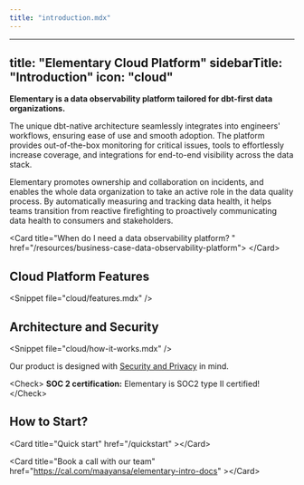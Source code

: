 ```yaml
---
title: "introduction.mdx"
---
```


---
title: "Elementary Cloud Platform"
sidebarTitle: "Introduction"
icon: "cloud"
---

**Elementary is a data observability platform tailored for dbt-first data organizations.**

The unique dbt-native architecture seamlessly integrates into engineers' workflows, ensuring ease of use and smooth adoption. 
The platform provides out-of-the-box monitoring for critical issues, tools to effortlessly increase coverage, and integrations for end-to-end visibility across the data stack.

Elementary promotes ownership and collaboration on incidents, and enables the whole data organization to take an active role in the data quality process.
By automatically measuring and tracking data health, it helps teams transition from reactive firefighting to proactively communicating data health to consumers and stakeholders.

&lt;Card title="When do I need a data observability platform? " href="/resources/business-case-data-observability-platform"&gt;
&lt;/Card&gt;


## Cloud Platform Features

&lt;Snippet file="cloud/features.mdx" /&gt;

## Architecture and Security

&lt;Snippet file="cloud/how-it-works.mdx" /&gt;

Our product is designed with [Security and Privacy](/cloud/general/security-and-privacy) in mind.

&lt;Check&gt;
**SOC 2 certification:** Elementary is SOC2 type II certified!
&lt;/Check&gt;


## How to Start? 

&lt;Card
title="Quick start"
href="/quickstart"
&gt;&lt;/Card&gt;

&lt;Card
title="Book a call with our team"
href="https://cal.com/maayansa/elementary-intro-docs"
&gt;&lt;/Card&gt;